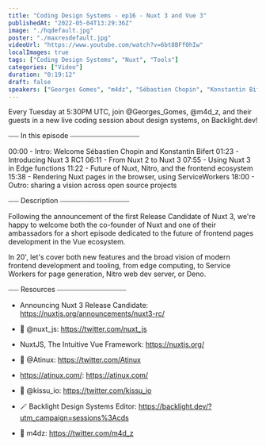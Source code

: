 ```yaml
---
title: "Coding Design Systems - ep16 - Nuxt 3 and Vue 3"
publishedAt: "2022-05-04T13:29:36Z"
image: "./hqdefault.jpg"
poster: "./maxresdefault.jpg"
videoUrl: "https://www.youtube.com/watch?v=6bt8BFf0hIw"
localImages: true
tags: ["Coding Design Systems", "Nuxt", "Tools"]
categories: ["Video"]
duration: "0:19:12"
draft: false
speakers: ["Georges Gomes", "m4dz", "Sébastien Chopin", "Konstantin Bifert"]
---
```


Every Tuesday at 5:30PM UTC, join @Georges_Gomes, @m4d_z, and their guests in a new live coding session about design systems, on Backlight.dev!

⎯⎯⎯ In this episode ⎯⎯⎯⎯⎯⎯⎯⎯⎯⎯⎯⎯⎯⎯⎯⎯⎯⎯⎯⎯

00:00 - Intro: Welcome Sébastien Chopin and Konstantin Bifert
01:23 - Introducing Nuxt 3 RC1
06:11 - From Nuxt 2 to Nuxt 3
07:55 - Using Nuxt 3 in Edge functions
11:22 - Future of Nuxt, Nitro, and the frontend ecosystem
15:38 - Rendering Nuxt pages in the browser, using ServiceWorkers
18:00 - Outro: sharing a vision across open source projects

⎯⎯⎯ Description ⎯⎯⎯⎯⎯⎯⎯⎯⎯⎯⎯⎯⎯⎯⎯⎯⎯⎯⎯⎯

Following the announcement of the first Release Candidate of Nuxt 3, we're happy to welcome both the co-founder of Nuxt and one of their ambassadors for a short episode dedicated to the future of frontend pages development in the Vue ecosystem.

In 20', let's cover both new features and the broad vision of modern frontend development and tooling, from edge computing, to Service Workers for page generation, Nitro web dev server, or Deno.

⎯⎯⎯ Resources ⎯⎯⎯⎯⎯⎯⎯⎯⎯⎯⎯⎯⎯⎯⎯⎯⎯⎯⎯⎯

- Announcing Nuxt 3 Release Candidate: https://nuxtjs.org/announcements/nuxt3-rc/
- 🐥 @nuxt_js: https://twitter.com/nuxt_js
- NuxtJS, The Intuitive Vue Framework: https://nuxtjs.org/

- 🐥 @Atinux: https://twitter.com/Atinux
- https://atinux.com/: https://atinux.com/

- 🐥 @kissu_io: https://twitter.com/kissu_io

- 🪄 Backlight Design Systems Editor: https://backlight.dev/?utm_campaign=sessions%3Acds
- 🐥 m4dz: https://twitter.com/m4d_z
